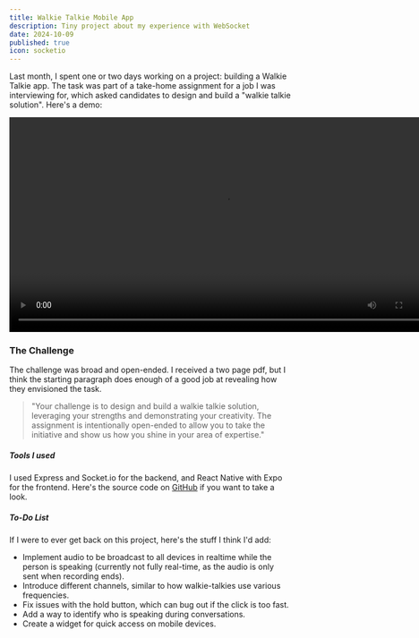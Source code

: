```yaml
---
title: Walkie Talkie Mobile App
description: Tiny project about my experience with WebSocket
date: 2024-10-09
published: true
icon: socketio
---
```


Last month, I spent one or two days working on a project: building a Walkie Talkie app. The task was part of a take-home assignment for a job I was interviewing for, which asked candidates to design and build a "walkie talkie solution". Here's a demo:

<div className="flex justify-center">
    <video className="border-2 border-border rounded-md" width="768" controls>
        <source src="https://utfs.io/f/If0ZI6Cx8kn05R1t6QIm4yZxjOBIed0JUXGqWPrKsYilEcTF" type="video/mp4" />
Your browser does not support the video tag.
    </video>
</div>


### The Challenge

The challenge was broad and open-ended. I received a two page pdf, but I think the starting paragraph does enough of a good job at revealing how they envisioned the task.

> "Your challenge is to design and build a walkie talkie solution, leveraging your strengths and demonstrating your creativity. The assignment is intentionally open-ended to allow you to take the initiative and show us how you shine in your area of expertise."

##### Tools I used

I used Express and Socket.io for the backend, and React Native with Expo for the frontend. Here's the source code on <a className="link" href="https://github.com/arturchichorro/WalkieTalkie" target="_blank">GitHub</a> if you want to take a look.

##### To-Do List

If I were to ever get back on this project, here's the stuff I think I'd add:
- Implement audio to be broadcast to all devices in realtime while the person is speaking (currently not fully real-time, as the audio is only sent when recording ends).
- Introduce different channels, similar to how walkie-talkies use various frequencies.
- Fix issues with the hold button, which can bug out if the click is too fast.
- Add a way to identify who is speaking during conversations.
- Create a widget for quick access on mobile devices.


